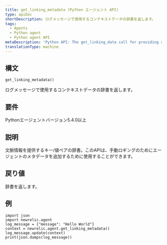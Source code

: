 ```yaml
---
title: get_linking_metadata (Python エージェント API)
type: apiDoc
shortDescription: ログメッセージで使用するコンテキストデータの辞書を返します。
tags:
  - Agents
  - Python agent
  - Python agent API
metaDescription: 'Python API: The get_linking_data call for providing contextual information for reported data.'
translationType: machine
---
```


## 構文

```
get_linking_metadata()
```

ログメッセージで使用するコンテキストデータの辞書を返します。

## 要件

Pythonエージェントバージョン5.4.0以上

## 説明

文脈情報を提供するキー/値ペアの辞書。このAPIは、手動ロギングのためにエージェントのメタデータを追加するために使用することができます。

## 戻り値

辞書を返します。

## 例

```
import json
import newrelic.agent
log_message = {"message": "Hello World"}
context = newrelic.agent.get_linking_metadata()
log_message.update(context)
print(json.dumps(log_message))
```
